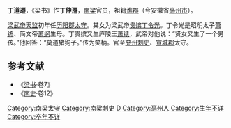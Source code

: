 {{No footnotes|time=2020-11-30T05:31:00+00:00}}
'''丁道遷'''，《梁书》作'''丁仲遷'''，[[南梁|南梁]]官员，祖籍[[谯郡|谯郡]]（今安徽省[[亳州市|亳州市]]）。

[[梁武帝|梁武帝]][[天监|天监]]初年任[[历阳郡|历阳郡]][[太守|太守]]。其女为梁武帝[[贵嫔|贵嫔]][[丁令光|丁令光]]。丁令光是昭明太子[[萧统|萧统]]、简文帝[[萧纲|萧纲]]生母。丁贵嫔又生庐陵王[[萧续|萧续]]，武帝对他说：“贤女又生了一个男孩。”他回答：“莫道猪狗子。”传为笑柄。官至[[兖州|兖州]][[刺史|刺史]]、[[宣城郡|宣城郡]]太守。

==参考文献==
* 《[[梁书|梁书]]·卷7》
* 《[[南史|南史]]·卷12》

{{DEFAULTSORT:D}}
[[Category:南梁太守|Category:南梁太守]]
[[Category:南梁刺史|Category:南梁刺史]]
[[Category:丁姓|D]]
[[Category:亳州人|Category:亳州人]]
[[Category:生年不详|Category:生年不详]]
[[Category:卒年不详|Category:卒年不详]]